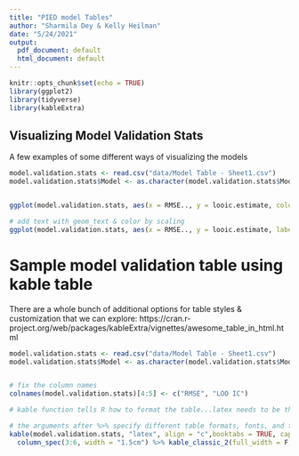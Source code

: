 ```yaml
---
title: "PIED model Tables"
author: "Sharmila Dey & Kelly Heilman"
date: "5/24/2021"
output:
  pdf_document: default
  html_document: default
---
```


```r
knitr::opts_chunk$set(echo = TRUE)
library(ggplot2)
library(tidyverse)
library(kableExtra)
```

## Visualizing Model Validation Stats

A few examples of some different ways of visualizing the models

```r
model.validation.stats <- read.csv("data/Model Table - Sheet1.csv")
model.validation.stats$Model <- as.character(model.validation.stats$Model)


ggplot(model.validation.stats, aes(x = RMSE.., y = looic.estimate, color = Model))+geom_point()+ylab("LOO Information Criterion")+xlab("RMSE")+theme_bw(base_size = 12)

# add text with geom_text & color by scaling
ggplot(model.validation.stats, aes(x = RMSE.., y = looic.estimate, label= Model, color = Scaling))+geom_text()+ylab("LOO Information Criterion")+xlab("RMSE")+theme_bw(base_size = 12)+theme(panel.grid = element_blank())

```


# Sample model validation table using kable table
There are a whole bunch of additional options for table styles & customization that we can explore: https://cran.r-project.org/web/packages/kableExtra/vignettes/awesome_table_in_html.html

```r
model.validation.stats <- read.csv("data/Model Table - Sheet1.csv")
model.validation.stats$Model <- as.character(model.validation.stats$Model)


# fix the column names
colnames(model.validation.stats)[4:5] <- c("RMSE", "LOO IC")

# kable function tells R how to format the table...latex needs to be the formate if you knit to pdf but if you just want an html, then say html. 

# the arguments after %>% specify different table formats, fonts, and the width of the columns
kable(model.validation.stats, "latex", align = "c",booktabs = TRUE, caption = "Table 1. Process model covariates, scaling, and model validation statistics", digits = 3, linesep = "") %>% column_spec(1, width = "1cm")%>%column_spec(2, width = "4cm")%>% 
  column_spec(3:6, width = "1.5cm") %>% kable_classic_2(full_width = F, html_font = "Cambria")

```
